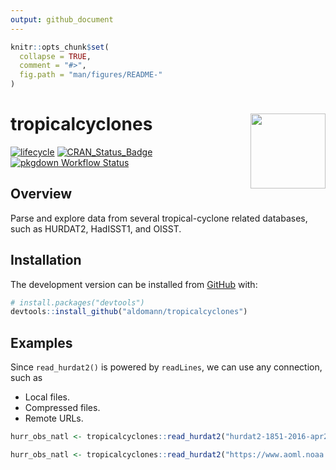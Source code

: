 ```yaml
---
output: github_document
---
```


```r
knitr::opts_chunk$set(
  collapse = TRUE,
  comment = "#>",
  fig.path = "man/figures/README-"
)
```
# tropicalcyclones <img src="man/figures/logo.png" align="right" width="120"/>

<!-- badges: start -->
[![lifecycle](https://img.shields.io/badge/lifecycle-experimental-orange.svg)](https://www.tidyverse.org/lifecycle/#experimental)
[![CRAN_Status_Badge](https://www.r-pkg.org/badges/version/tropicalcyclones)](https://cran.r-project.org/package=tropicalcyclones)
[![pkgdown Workflow Status](https://github.com/aldomann/tropicalcyclones/workflows/pkgdown/badge.svg)](https://aldomann.github.io/tropicalcyclones/)
<!-- badges: end -->

## Overview

Parse and explore data from several tropical-cyclone related databases, such as HURDAT2, HadISST1, and OISST.


## Installation

<!-- You can install the released version of tropicalcyclones from [CRAN](https://CRAN.R-project.org) with: -->

<!-- ``` r -->
<!-- install.packages("tropicalcyclones") -->
<!-- ``` -->

<!-- And  -->
The development version can be installed from [GitHub](https://github.com/) with:

``` r
# install.packages("devtools")
devtools::install_github("aldomann/tropicalcyclones")
```
## Examples

Since `read_hurdat2()` is powered by `readLines`, we can use any connection, such as

- Local files.
- Compressed files.
- Remote URLs.

```r
hurr_obs_natl <- tropicalcyclones::read_hurdat2("hurdat2-1851-2016-apr2017.txt")
```

```r
hurr_obs_natl <- tropicalcyclones::read_hurdat2("https://www.aoml.noaa.gov/hrd/hurdat/hurdat2.html")
```


